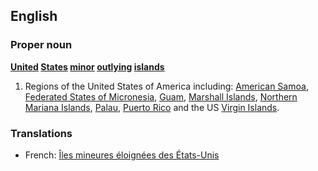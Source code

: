 ==English==

===Proper noun===
'''[[United]] [[States]] [[minor]] [[outlying]] [[islands]]'''
# Regions of the United States of America including: [[American Samoa]], [[Federated States of Micronesia]], [[Guam]], [[Marshall Islands]], [[Northern Mariana Islands]], [[Palau]], [[Puerto Rico]] and the US [[Virgin Islands]].

===Translations===

*French: [[Îles mineures éloignées des États-Unis]]